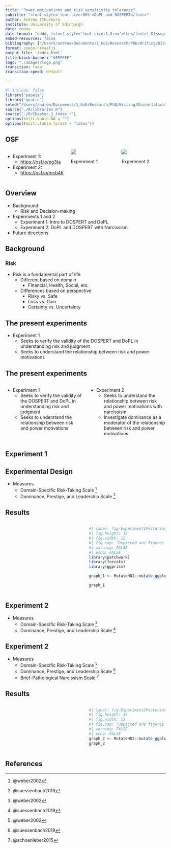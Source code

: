 ```yaml
---
title: "Power motivations and risk sensitivity tolerance"
subtitle: "<font style='font-size:80%'>DoPL and DOSPERT</font>"
author: Andrew Ithurburn
institute: University of Edinburgh
date: today
date-format: "dddd, [<font style='font-size:1.5rem'>the</font>] D[<sup style='font-size:65%;font-style:italic;'>th</sup>] [<font style='font-size:1.5rem'>of</font>] MMMM, YYYY"
embed-resources: false
bibliography: ["/Users/andrew/Documents/1_UoE/Research/PhD/Writing/Dissertation/References/references.bib"]
format: coeos-revealjs
output-file: 'index.html'
title-block-banner: "#FFFFFF"
logo: "./Images/logo.png"
transition: fade
transition-speed: default

---
```


```r
#| include: false
library("papaja")
library("quarto")
setwd("/Users/andrew/Documents/1_UoE/Research/PhD/Writing/Dissertation")
source("./R/libraries.R")
source("./R/Chapter_2_index.r")
options(knitr.kable.NA = "")
options((knitr.table.format = "latex"))
```


## OSF {.smaller auto-animate="true"}
:::: {.columns}

::: {.column width=40%}
- Experiment 1: 
   - <u> [https://osf.io/eg3ta](http://osf.io/eg3ta) </u>

- Experiment 2:
   - <u> [https://osf.io/mcb46](https://osf.io/mcb46) </u>
:::

::: {.column width=30%}
<a href = 'https://osf.io/eg3ta'>
<img src='./Images/OSF_1.jpeg'  border = '0' class = 'jpeg-image'>
</a>
<p class = 'caption'>Experiment 1</p>
:::

::: {.column width=30%}
<a href = 'https://osf.io/mcb46'>
<img src='./Images/OSF_1.jpeg' border = '0' class = 'jpeg-image'>
</a>
<p class = 'caption'> Experiment 2</p>
:::

::::

## Overview {.smaller auto-animate="true"}

- Background:
   - Risk and Decision-making
- Experiments 1 and 2
   - Experiment 1: Intro to DOSPERT and DoPL
   - Experiment 2: DoPL and DOSPERT with Narcissism
- Future directions


## Background {.smaller auto-animate="true"}

### Risk

- Risk is a fundamental part of life
   - Different based on domain
      - Financial, Health, Social, etc.
   - Differences based on perspective
      - Risky vs. Safe
      - Loss vs. Gain
      - Certainty vs. Uncertainty

## The present experiments {.smaller auto-animate="true"}

- Experiment 1
   - Seeks to verify the validity of the DOSPERT and DoPL in understanding risk and judgment
   - Seeks to understand the relationship between risk and power motivations

## The present experiments {.smaller auto-animate="true"}

:::: {.columns}

::: {.column width=50%}
- Experiment 1
   - Seeks to verify the validity of the DOSPERT and DoPL in understanding risk and judgment
   - Seeks to understand the relationship between risk and power motivations
:::
::: {.column width=50%}
- Experiment 2
   - Seeks to understand the relationship between risk and power motivations with narcissism
   - Investigate dominance as a moderator of the relationship between risk and power motivations
:::
::::

## Experiment 1 {.smaller auto-animate="true"}

## Experimental Design {.smaller auto-animate="true"}

- Measures
   - Domain-Specific Risk-Taking Scale ^[@weber2002]
   - Dominance, Prestige, and Leadership Scale ^[@suessenbach2019]

## Results {.smaller auto-animate="true"}

:::: {.columns}

::: {.column width=50%}



:::


::: {.column width=50%}

```r
#| label: fig-Experiment1PosteriorEffectSizes
#| fig.height: 12
#| fig.width: 12
#| fig.cap: "Depicted are figures for the Experiment posterior effect sizes for experiment 1."
#| warning: FALSE
#| echo: FALSE
library(patchwork)
library(forcats)
library(ggprism)

graph_1 <- MutateHDI::mutate_ggplot(dataframe = m4_exp_1, regexPairs = c("b_DOSPERTPerceptionz", "b_DOSPERTBenefitz", "b_DOSPERTLikelihoodz"), labels = c("Age", "Gender", "Leadership", "Prestige", "Dominance", "Intercept"), limits = c("Age", "Gender", "Leadership", "Prestige", "Dominance", "Intercept"), plotTitle = "A: Experiment 1", showLegend = "Yes")

graph_1
```

:::
:::::

## Experiment 2 {.smaller auto-animate="true"}

- Measures
   - Domain-Specific Risk-Taking Scale ^[@weber2002]
   - Dominance, Prestige, and Leadership Scale ^[@suessenbach2019]

## Experiment 2 {.smaller auto-animate="true"}

- Measures
   - Domain-Specific Risk-Taking Scale ^[@weber2002]
   - Dominance, Prestige, and Leadership Scale ^[@suessenbach2019]
   - Brief-Pathological Narcissism Scale ^[@schoenleber2015]

## Results {.smaller auto-animate="true"}

:::: {.columns}

::: {.column width=50%}



:::


::: {.column width=50%}

```r
#| label: fig-Experiment2PosteriorEffectSizes
#| fig.height: 12
#| fig.width: 12
#| fig.cap: "Depicted are figures for the Experiment posterior effect sizes for experiment 2."
#| warning: FALSE
#| echo: FALSE
graph_2 <- MutateHDI::mutate_ggplot(dataframe = m2_exp_2, regexPairs = c("b_DOSPERTPerceptionz", "b_DOSPERTBenefitz", "b_DOSPERTLikelihoodz"), labels = c("Age", "Gender", "PNI", "Leadership", "Prestige", "Dominance", "Intercept"), limits = c("Age", "Gender", "PNI", "Leadership", "Prestige", "Dominance", "Intercept"), plotTitle = "B: Experiment 2", showLegend = "Yes")
graph_2
```
:::
:::::

## References {.smaller auto-animate="true"}

::: {#refs}
:::
